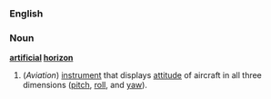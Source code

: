 === English ===
=== Noun ===
'''[[artificial]] [[horizon]]'''

#(''Aviation'') [[instrument]] that displays [[attitude]] of aircraft in all three dimensions ([[pitch]], [[roll]], and [[yaw]]).